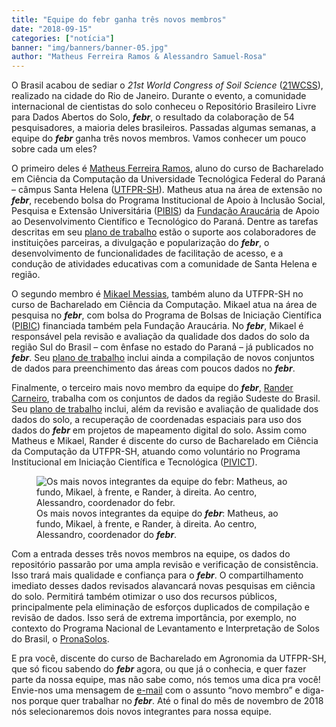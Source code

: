 ```yaml
---
title: "Equipe do febr ganha três novos membros"
date: "2018-09-15"
categories: ["notícia"]
banner: "img/banners/banner-05.jpg"
author: "Matheus Ferreira Ramos & Alessandro Samuel-Rosa"
---
```


O Brasil acabou de sediar o *21st World Congress of Soil Science* ([21WCSS][wcss]), realizado na cidade do Rio 
de Janeiro. Durante o evento, a comunidade internacional de cientistas do solo conheceu o Repositório 
Brasileiro Livre para Dados Abertos do Solo, ___febr___, o resultado da colaboração de 54 pesquisadores, a 
maioria deles brasileiros. Passadas algumas semanas, a equipe do ___febr___ ganha três novos membros. Vamos 
conhecer um pouco sobre cada um eles?

[wcss]: https://www.21wcss.org/

O primeiro deles é [Matheus Ferreira Ramos][lattesMatheus], aluno do curso de Bacharelado em Ciência da 
Computação da Universidade Tecnológica Federal do Paraná -- câmpus Santa Helena ([UTFPR-SH][utfprsh]). Matheus 
atua na área de extensão no ___febr___, recebendo bolsa do Programa Institucional de Apoio à Inclusão Social, 
Pesquisa e Extensão Universitária ([PIBIS][pibis]) da [Fundação Araucária][fa] de Apoio ao Desenvolvimento 
Científico e Tecnológico do Paraná. Dentre as tarefas descritas em seu [plano de trabalho][planoMatheus] estão 
o suporte aos colaboradores de instituições parceiras, a divulgação e popularização do ___febr___, o 
desenvolvimento de funcionalidades de facilitação de acesso, e a condução de atividades educativas com a 
comunidade de Santa Helena e região.

[fa]: http://www.fappr.pr.gov.br/
[pibis]: http://www.fappr.pr.gov.br/arquivos/File/chamadas2018/2018_CP03_Pibis.pdf
[planoMatheus]: https://docs.google.com/document/d/1xkjNqejZtoBl9P4UhHWb_OBceVY2fo6ovgpgbdAtr7I/edit?usp=sharing
[utfprsh]: http://portal.utfpr.edu.br/
[lattesMatheus]: http://lattes.cnpq.br/1502739519386205

O segundo membro é [Mikael Messias][lattesMikael], também aluno da UTFPR-SH no curso de Bacharelado em Ciência 
da Computação. Mikael atua na área de pesquisa no ___febr___, com bolsa do Programa de Bolsas de Iniciação 
Científica ([PIBIC][pibic]) financiada também pela Fundação Araucária. No ___febr___, Mikael é responsável pela
revisão e avaliação da qualidade dos dados do solo da região Sul do Brasil -- com ênfase no estado do Paraná --
já publicados no ___febr___. Seu [plano de trabalho][planoMika] inclui ainda a compilação de novos conjuntos de
dados para preenchimento das áreas com poucos dados no ___febr___.

[lattesMikael]: http://lattes.cnpq.br/4784406446479043
[pibic]: http://www.fappr.pr.gov.br/arquivos/File/chamadas2018/2018_CP02_PibicPibit.pdf
[planoMika]: https://docs.google.com/document/d/1TvRbCYK7pPvBllimMiSzuBWPvRX0wTryg-gq0Rcm8bg/edit?usp=sharing

Finalmente, o terceiro mais novo membro da equipe do ___febr___, [Rander Carneiro][lattesRander], trabalha com
os conjuntos de dados da região Sudeste do Brasil. Seu [plano de trabalho][planoRander] inclui, além da revisão
e avaliação de qualidade dos dados do solo, a recuperação de coordenadas espaciais para uso dos dados do 
___febr___ em projetos de mapeamento digital do solo. Assim como Matheus e Mikael, Rander é discente do curso 
de Bacharelado em Ciência da Computação da UTFPR-SH, atuando como voluntário no Programa Institucional em 
Iniciação Científica e Tecnológica ([PIVICT][pivict]).

[lattesRander]: http://lattes.cnpq.br/9844984024940216
[planoRander]: https://docs.google.com/document/d/1sxRSJkP1z1jNWVfeBNz79X15mSEfO9j07m-l26aWh18/edit?usp=sharing
[pivict]: http://portal.utfpr.edu.br/editais/pesquisa-e-pos-graduacao/reitoria/programa-institucional-de-voluntariado-em-iniciacao-cientifica-e-tecnologica

![Os mais novos integrantes da equipe do ___febr___: Matheus, ao fundo, Mikael, à frente, e Rander, à direita. Ao centro, Alessandro, coordenador do ___febr___.](/img/posts/equipe-set-2018.jpg)

Com a entrada desses três novos membros na equipe, os dados do repositório passarão por uma ampla revisão e 
verificação de consistência. Isso trará mais qualidade e confiança para o ___febr___. O compartilhamento 
imediato desses dados revisados alavancará novas pesquisas em ciência do solo. Permitirá também otimizar o uso 
dos recursos públicos, principalmente pela eliminação de esforços duplicados de compilação e revisão de dados. 
Isso será de extrema importância, por exemplo, no contexto do Programa Nacional de Levantamento e Interpretação
de Solos do Brasil, o [PronaSolos][pronasolos].

[pronasolos]: http://www.planalto.gov.br/ccivil_03/_ato2015-2018/2018/Decreto/D9414.htm

E pra você, discente do curso de Bacharelado em Agronomia da UTFPR-SH, que só ficou sabendo do ___febr___ 
agora, ou que já o conhecia, e quer fazer parte da nossa equipe, mas não sabe como, nós temos uma dica pra 
você! Envie-nos uma mensagem de [e-mail][email] com o assunto "novo membro" e diga-nos porque quer trabalhar no
___febr___. Até o final do mês de novembro de 2018 nós selecionaremos dois novos integrantes para nossa equipe.

[email]: http://coral.ufsm.br/febr/contact/

